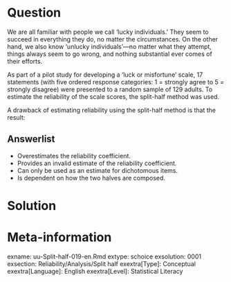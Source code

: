 Question
========
We are all familiar with people we call ‘lucky individuals.’ They seem to succeed in everything they do, no matter the circumstances. On the other hand, we also know ‘unlucky individuals’—no matter what they attempt, things always seem to go wrong, and nothing substantial ever comes of their efforts.

As part of a pilot study for developing a ‘luck or misfortune’ scale, 17 statements (with five ordered response categories: 1 = strongly agree to 5 = strongly disagree) were presented to a random sample of 129 adults. To estimate the reliability of the scale scores, the split-half method was used.

A drawback of estimating reliability using the split-half method is that the result:

Answerlist
----------
* Overestimates the reliability coefficient.
* Provides an invalid estimate of the reliability coefficient.
* Can only be used as an estimate for dichotomous items.
* Is dependent on how the two halves are composed.



Solution
========


Meta-information
================
exname: uu-Split-half-019-en.Rmd
extype: schoice
exsolution: 0001
exsection: Reliability/Analysis/Split half
exextra[Type]: Conceptual
exextra[Language]: English
exextra[Level]: Statistical Literacy
